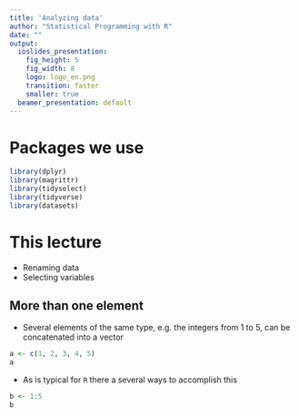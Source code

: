 ```yaml
---
title: 'Analyzing data'
author: "Statistical Programming with R"
date: ""
output:
  ioslides_presentation:
    fig_height: 5
    fig_width: 8
    logo: logo_en.png
    transition: faster
    smaller: true
  beamer_presentation: default
---
```



# Packages we use

```r
library(dplyr)
library(magrittr)
library(tidyselect)
library(tidyverse)
library(datasets)
```


# This lecture
- Renaming data
- Selecting variables


## More than one element
- Several elements of the same type, e.g. the integers from 1 to 5, can be concatenated into a vector
```r
a <- c(1, 2, 3, 4, 5)
a
```

- As is typical for `R` there a several ways to accomplish this
```r
b <- 1:5
b
```